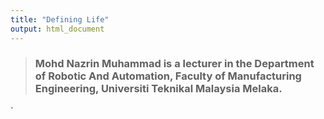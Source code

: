 ```yaml
---
title: "Defining Life"
output: html_document
---
```

  
>### Mohd Nazrin Muhammad is a lecturer in the Department of Robotic And Automation, Faculty of Manufacturing Engineering, Universiti Teknikal Malaysia Melaka.

`
